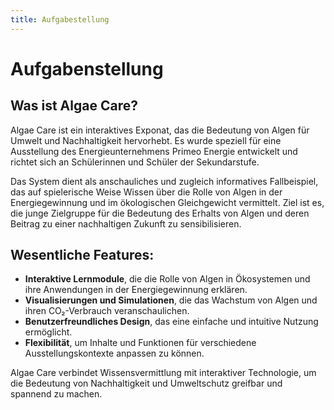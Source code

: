```yaml
---
title: Aufgabestellung
---
```

# Aufgabenstellung

## Was ist Algae Care?

Algae Care ist ein interaktives Exponat, das die Bedeutung von Algen für Umwelt und Nachhaltigkeit hervorhebt. Es wurde speziell für eine Ausstellung des Energieunternehmens Primeo Energie entwickelt und richtet sich an Schülerinnen und Schüler der Sekundarstufe.

Das System dient als anschauliches und zugleich informatives Fallbeispiel, das auf spielerische Weise Wissen über die Rolle von Algen in der Energiegewinnung und im ökologischen Gleichgewicht vermittelt. Ziel ist es, die junge Zielgruppe für die Bedeutung des Erhalts von Algen und deren Beitrag zu einer nachhaltigen Zukunft zu sensibilisieren.

## Wesentliche Features:
- **Interaktive Lernmodule**, die die Rolle von Algen in Ökosystemen und ihre Anwendungen in der Energiegewinnung erklären.
- **Visualisierungen und Simulationen**, die das Wachstum von Algen und ihren CO₂-Verbrauch veranschaulichen.
- **Benutzerfreundliches Design**, das eine einfache und intuitive Nutzung ermöglicht.
- **Flexibilität**, um Inhalte und Funktionen für verschiedene Ausstellungskontexte anpassen zu können.

Algae Care verbindet Wissensvermittlung mit interaktiver Technologie, um die Bedeutung von Nachhaltigkeit und Umweltschutz greifbar und spannend zu machen.